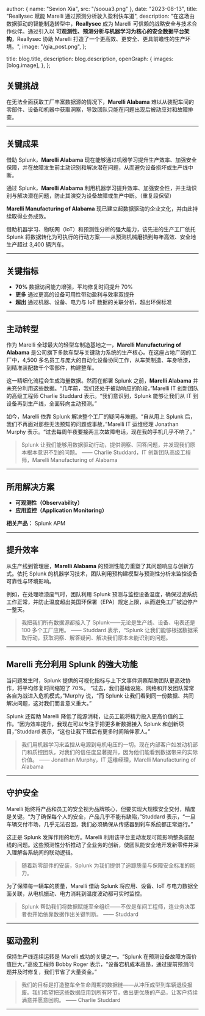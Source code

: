 

  author: { name: "Sevion Xia", src: "/sooua3.png" },
  date: "2023-08-13",
  title: "Reallysec 赋能 Marelli 通过预测分析驶入盈利快车道",
  description:
    "在这场由数据驱动的智能制造转型中，**Reallysec** 成为 Marelli 可信赖的战略安全与技术合作伙伴。通过引入以 **可观测性、预测分析与机器学习为核心的安全数据平台架构**，Reallysec 协助 Marelli 打造了一个更高效、更安全、更具前瞻性的生产环境。",
  image:
    "/gia_post.png",
};

  title: blog.title,
  description: blog.description,
  openGraph: {
    images: [blog.image],
  },
};

## 关键挑战

在无法全面获取工厂丰富数据源的情况下，**Marelli Alabama** 难以从装配车间的零部件、设备和机器中获取洞察，导致团队只能在问题出现后被动应对和故障排查。

---

## 关键成果

借助 Splunk，**Marelli Alabama** 现在能够通过机器学习提升生产效率、加强安全保障，并在故障发生前主动识别和解决潜在问题，从而避免设备损坏或生产线中断。

通过 Splunk，**Marelli Alabama** 利用机器学习提升效率、加强安全性，并主动识别与解决潜在问题，防止其演变为设备故障或生产中断。（重复段保留）

**Marelli Manufacturing of Alabama** 现已建立起数据驱动的企业文化，并由此持续取得业务成效。

借助机器学习、物联网（IoT）和预测性分析的强大能力，该先进的生产工厂依托 Splunk 将数据转化为可执行的行动方案——从预测机械磨损到每年高效、安全地生产超过 3,400 辆汽车。

---

## 关键指标

* **70%**
  数据访问能力增强，平均修复时间提升 70%
* **更多**
  通过更高的设备可用性带动盈利与效率双提升
* **超出**
  通过机器、设备、电力与 IoT 数据的关联分析，超出环保标准

---

## 主动转型

作为 Marelli 全球最大的轻型车制造基地之一，**Marelli Manufacturing of Alabama** 是公司旗下多款车型与关键动力系统的生产核心。在这座占地广阔的工厂中，4,500 多名员工与庞大的自动化设备协同工作，从车架制造、车身喷漆，到精准装配数千个零部件，构建整车。

这一精细化流程会生成海量数据。然而在部署 Splunk 之前，**Marelli Alabama** 并未充分利用这些数据。“几年前，我们还处于被动响应的阶段，”Marelli IT 创新团队的高级工程师 Charlie Studdard 表示。“我们意识到，Splunk 能够让我们从 IT 到设备再到生产线，全面转向主动预测。”

如今，Marelli 依靠 Splunk 解决整个工厂的疑问与难题。“自从用上 Splunk 后，我们不再面对那些无法预知的问题或事故，”Marelli IT 运维经理 Jonathan Murphy 表示。“过去每周午夜要接两三次故障电话，现在我的手机几乎不响了。”

> Splunk 让我们能够用数据驱动行动，提供洞察、回答问题，并发现我们原本根本意识不到的问题。
> —— Charlie Studdard，IT 创新团队高级工程师，Marelli Manufacturing of Alabama

---

## 所用解决方案

* **可观测性（Observability）**
* **应用监控（Application Monitoring）**

**相关产品：** Splunk APM

---

## 提升效率

从生产线到管理层，**Marelli Alabama** 的预测性能力重塑了其问题响应与创新方式。依托 Splunk 的机器学习技术，团队利用预构建模型与预测性分析来监控设备可靠性与环境影响。

例如，在处理喷漆废气时，团队利用 Splunk 预测与监控设备温度，确保过滤系统工作正常，并防止温度超出美国环保署（EPA）规定上限，从而避免工厂被迫停产一整天。

> 我把我们所有数据源都接入了 Splunk——无论是生产线、设备、电表还是 100 多个工厂应用。
> —— Studdard 表示，“Splunk 让我们能够根据数据采取行动，获取洞察、解答疑问、解决我们原本未能识别的问题。

---

## Marelli 充分利用 Splunk 的強大功能

当问题发生时，Splunk 提供的可视化指标与上下文事件洞察帮助团队更高效协作，将平均修复时间缩短了 70%。
“过去，我们基础设施、网络和开发团队常常各自为战进入危机模式，”Murphy 说，“而 Splunk 让我们看到同一份数据、共同解决问题，这对我们而言意义重大。”

Splunk 还帮助 Marelli 降低了能源消耗，让员工能将精力投入更高价值的工作。“因为效率提升，我现在可以专注于把更多新数据接入 Splunk 和创新项目，”Studdard 表示，“这也让我下班后有更多时间陪伴家人。”

> 我们用机器学习来监控从电源到电机电压的一切。现在内部客户如发动机部门和质控团队，对我们的信任度显著提升，因为他们能看到数据带来的实际价值。
> —— Jonathan Murphy，IT 运维经理，Marelli Manufacturing of Alabama

---

## 守护安全

Marelli 始终将产品和员工的安全视为品牌核心，但要实现大规模安全交付，精度是关键。“为了确保每个人的安全，产品几乎不能有缺陷，”Studdard 表示，“一旦车辆交付市场，几乎无法召回，我们必须确保从传感器到刹车系统都正常运行。”

这正是 Splunk 发挥作用的地方。Marelli 利用该平台主动发现可能影响整条装配线的问题。这些预测性分析推动了全业务的创新，使团队能安全地开发新零件并深入理解各系统间的联动逻辑。

> 随着新零部件的安装，Splunk 为我们提供了追踪质量与保障安全标准的能力。

为了保障每一辆车的质量，Marelli 借助 Splunk 将应用、设备、IoT 与电力数据全面关联，从电机振动、电力消耗到温度波动都可实时监控。

> Splunk 帮助我们将数据赋能至全组织——不仅是车间工程师，连业务决策者也开始依靠数据作出关键判断。
> —— Studdard

---

## 驱动盈利

保持生产线连续运转是 Marelli 成功的关键之一。“Splunk 在预测设备故障方面价值巨大，”高级工程师 Bobby Roger 表示，“设备宕机成本高昂，通过提前预测问题并及时修复，我们节省了大量资金。”

> 我们的目标是打造整车全生命周期的数据链——从冲压成型到车辆退役报废。我们希望把这些数据应用到所有环节，做出更优质的产品，让客户持续满意并愿意回购。
> —— Charlie Studdard

---




